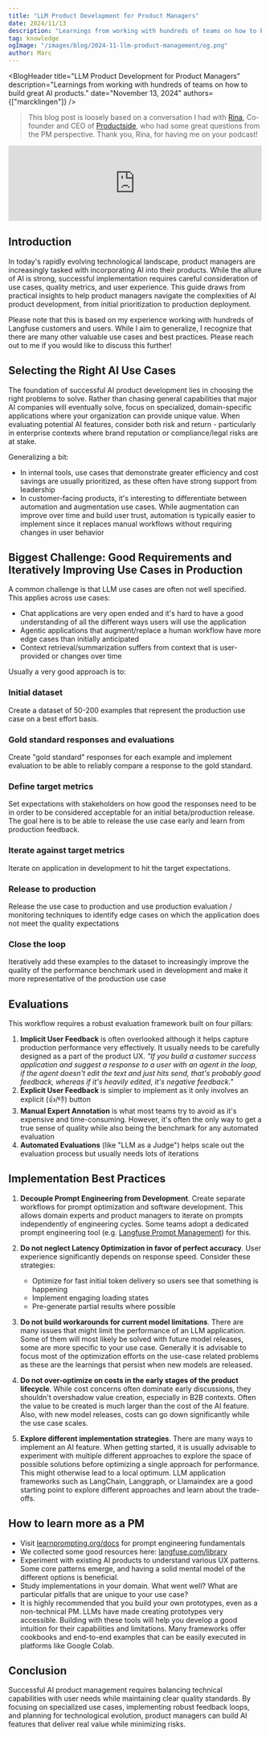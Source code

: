 ```yaml
---
title: "LLM Product Development for Product Managers"
date: 2024/11/13
description: "Learnings from working with hundreds of teams on how to build great AI products."
tag: knowledge
ogImage: "/images/blog/2024-11-llm-product-management/og.png"
author: Marc
---
```



<BlogHeader
  title="LLM Product Development for Product Managers"
  description="Learnings from working with hundreds of teams on how to build great AI products."
  date="November 13, 2024"
  authors={["marcklingen"]}
/>

> This blog post is loosely based on a conversation I had with [Rina](https://www.linkedin.com/in/rina-alexin), Co-founder and CEO of [Productside](https://productside.com/), who had some great questions from the PM perspective. Thank you, Rina, for having me on your podcast!

<iframe
  width="100%"
  className="aspect-[3230/2160] rounded mt-10 max-w-lg mx-auto"
  src="https://www.youtube.com/embed/yCcAZghAIdc?si=cGK485gIlf0MjIEP"
  title="YouTube video player"
  frameborder="0"
  allow="accelerometer; autoplay; clipboard-write; encrypted-media; gyroscope; picture-in-picture; web-share"
  referrerpolicy="strict-origin-when-cross-origin"
  allowFullScreen
></iframe>

## Introduction

In today's rapidly evolving technological landscape, product managers are increasingly tasked with incorporating AI into their products. While the allure of AI is strong, successful implementation requires careful consideration of use cases, quality metrics, and user experience. This guide draws from practical insights to help product managers navigate the complexities of AI product development, from initial prioritization to production deployment.

Please note that this is based on my experience working with hundreds of Langfuse customers and users. While I aim to generalize, I recognize that there are many other valuable use cases and best practices. Please reach out to me if you would like to discuss this further!

## Selecting the Right AI Use Cases

The foundation of successful AI product development lies in choosing the right problems to solve. Rather than chasing general capabilities that major AI companies will eventually solve, focus on specialized, domain-specific applications where your organization can provide unique value. When evaluating potential AI features, consider both risk and return - particularly in enterprise contexts where brand reputation or compliance/legal risks are at stake.

Generalizing a bit:

- In internal tools, use cases that demonstrate greater efficiency and cost savings are usually prioritized, as these often have strong support from leadership
- In customer-facing products, it's interesting to differentiate between automation and augmentation use cases. While augmentation can improve over time and build user trust, automation is typically easier to implement since it replaces manual workflows without requiring changes in user behavior

## Biggest Challenge: Good Requirements and Iteratively Improving Use Cases in Production

A common challenge is that LLM use cases are often not well specified. This applies across use cases:

- Chat applications are very open ended and it's hard to have a good understanding of all the different ways users will use the application
- Agentic applications that augment/replace a human workflow have more edge cases than initially anticipated
- Context retrieval/summarization suffers from context that is user-provided or changes over time

Usually a very good approach is to:

<Steps>

### Initial dataset

Create a dataset of 50-200 examples that represent the production use case on a best effort basis.

### Gold standard responses and evaluations

Create "gold standard" responses for each example and implement evaluation to be able to reliably compare a response to the gold standard.

### Define target metrics

Set expectations with stakeholders on how good the responses need to be in order to be considered acceptable for an initial beta/production release. The goal here is to be able to release the use case early and learn from production feedback.

### Iterate against target metrics

Iterate on application in development to hit the target expectations.

### Release to production

Release the use case to production and use production evaluation / monitoring techniques to identify edge cases on which the application does not meet the quality expectations

### Close the loop

Iteratively add these examples to the dataset to increasingly improve the quality of the performance benchmark used in development and make it more representative of the production use case

</Steps>

## Evaluations

This workflow requires a robust evaluation framework built on four pillars:

1. **Implicit User Feedback** is often overlooked although it helps capture production performance very effectively. It usually needs to be carefully designed as a part of the product UX. _"If you build a customer success application and suggest a response to a user with an agent in the loop, if the agent doesn't edit the text and just hits send, that's probably good feedback, whereas if it's heavily edited, it's negative feedback."_
2. **Explicit User Feedback** is simpler to implement as it only involves an explicit (👍/👎) button
3. **Manual Expert Annotation** is what most teams try to avoid as it's expensive and time-consuming. However, it's often the only way to get a true sense of quality while also being the benchmark for any automated evaluation
4. **Automated Evaluations** (like "LLM as a Judge") helps scale out the evaluation process but usually needs lots of iterations

## Implementation Best Practices

1. **Decouple Prompt Engineering from Development**. Create separate workflows for prompt optimization and software development. This allows domain experts and product managers to iterate on prompts independently of engineering cycles. Some teams adopt a dedicated prompt engineering tool (e.g. [Langfuse Prompt Management](/docs/prompts)) for this.

2. **Do not neglect Latency Optimization in favor of perfect accuracy**. User experience significantly depends on response speed. Consider these strategies:

   - Optimize for fast initial token delivery so users see that something is happening
   - Implement engaging loading states
   - Pre-generate partial results where possible

3. **Do not build workarounds for current model limitations**. There are many issues that might limit the performance of an LLM application. Some of them will most likely be solved with future model releases, some are more specific to your use case. Generally it is advisable to focus most of the optimization efforts on the use-case related problems as these are the learnings that persist when new models are released.

4. **Do not over-optimize on costs in the early stages of the product lifecycle**. While cost concerns often dominate early discussions, they shouldn't overshadow value creation, especially in B2B contexts. Often the value to be created is much larger than the cost of the AI feature. Also, with new model releases, costs can go down significantly while the use case scales.

5. **Explore different implementation strategies**. There are many ways to implement an AI feature. When getting started, it is usually advisable to experiment with multiple different approaches to explore the space of possible solutions before optimizing a single approach for performance. This might otherwise lead to a local optimum. LLM application frameworks such as LangChain, Langgraph, or Llamaindex are a good starting point to explore different approaches and learn about the trade-offs.

## How to learn more as a PM

- Visit [learnprompting.org/docs](https://learnprompting.org/docs) for prompt engineering fundamentals
- We collected some good resources here: [langfuse.com/library](/library)
- Experiment with existing AI products to understand various UX patterns. Some core patterns emerge, and having a solid mental model of the different options is beneficial.
- Study implementations in your domain. What went well? What are particular pitfalls that are unique to your use case?
- It is highly recommended that you build your own prototypes, even as a non-technical PM. LLMs have made creating prototypes very accessible. Building with these tools will help you develop a good intuition for their capabilities and limitations. Many frameworks offer cookbooks and end-to-end examples that can be easily executed in platforms like Google Colab.

## Conclusion

Successful AI product management requires balancing technical capabilities with user needs while maintaining clear quality standards. By focusing on specialized use cases, implementing robust feedback loops, and planning for technological evolution, product managers can build AI features that deliver real value while minimizing risks.
